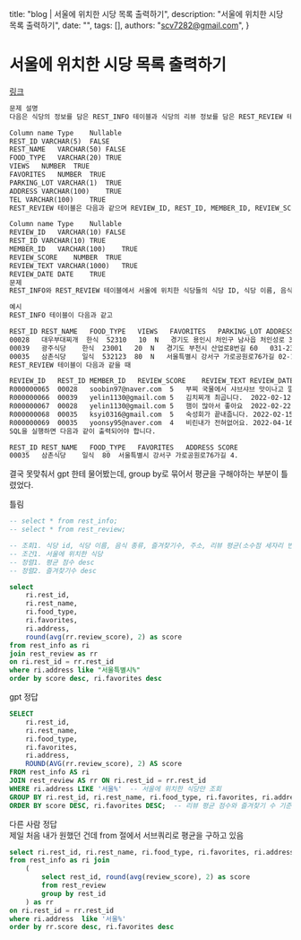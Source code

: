   title: "blog | 서울에 위치한 시당 목록 출력하기",
  description: "서울에 위치한 시당 목록 출력하기",
  date: "",
  tags: [],
  authors: "scv7282@gmail.com",
}

# 서울에 위치한 시당 목록 출력하기

[링크](https://school.programmers.co.kr/learn/courses/30/lessons/131118)

```txt
문제 설명
다음은 식당의 정보를 담은 REST_INFO 테이블과 식당의 리뷰 정보를 담은 REST_REVIEW 테이블입니다. REST_INFO 테이블은 다음과 같으며 REST_ID, REST_NAME, FOOD_TYPE, VIEWS, FAVORITES, PARKING_LOT, ADDRESS, TEL은 식당 ID, 식당 이름, 음식 종류, 조회수, 즐겨찾기수, 주차장 유무, 주소, 전화번호를 의미합니다.

Column name	Type	Nullable
REST_ID	VARCHAR(5)	FALSE
REST_NAME	VARCHAR(50)	FALSE
FOOD_TYPE	VARCHAR(20)	TRUE
VIEWS	NUMBER	TRUE
FAVORITES	NUMBER	TRUE
PARKING_LOT	VARCHAR(1)	TRUE
ADDRESS	VARCHAR(100)	TRUE
TEL	VARCHAR(100)	TRUE
REST_REVIEW 테이블은 다음과 같으며 REVIEW_ID, REST_ID, MEMBER_ID, REVIEW_SCORE, REVIEW_TEXT,REVIEW_DATE는 각각 리뷰 ID, 식당 ID, 회원 ID, 점수, 리뷰 텍스트, 리뷰 작성일을 의미합니다.

Column name	Type	Nullable
REVIEW_ID	VARCHAR(10)	FALSE
REST_ID	VARCHAR(10)	TRUE
MEMBER_ID	VARCHAR(100)	TRUE
REVIEW_SCORE	NUMBER	TRUE
REVIEW_TEXT	VARCHAR(1000)	TRUE
REVIEW_DATE	DATE	TRUE
문제
REST_INFO와 REST_REVIEW 테이블에서 서울에 위치한 식당들의 식당 ID, 식당 이름, 음식 종류, 즐겨찾기수, 주소, 리뷰 평균 점수를 조회하는 SQL문을 작성해주세요. 이때 리뷰 평균점수는 소수점 세 번째 자리에서 반올림 해주시고 결과는 평균점수를 기준으로 내림차순 정렬해주시고, 평균점수가 같다면 즐겨찾기수를 기준으로 내림차순 정렬해주세요.

예시
REST_INFO 테이블이 다음과 같고

REST_ID	REST_NAME	FOOD_TYPE	VIEWS	FAVORITES	PARKING_LOT	ADDRESS	TEL
00028	대우부대찌개	한식	52310	10	N	경기도 용인시 처인구 남사읍 처인성로 309	031-235-1235
00039	광주식당	한식	23001	20	N	경기도 부천시 산업로8번길 60	031-235-6423
00035	삼촌식당	일식	532123	80	N	서울특별시 강서구 가로공원로76가길	02-135-1266
REST_REVIEW 테이블이 다음과 같을 때

REVIEW_ID	REST_ID	MEMBER_ID	REVIEW_SCORE	REVIEW_TEXT	REVIEW_DATE
R000000065	00028	soobin97@naver.com	5	부찌 국물에서 샤브샤브 맛이나고 깔끔	2022-04-12
R000000066	00039	yelin1130@gmail.com	5	김치찌개 최곱니다.	2022-02-12
R000000067	00028	yelin1130@gmail.com	5	햄이 많아서 좋아요	2022-02-22
R000000068	00035	ksyi0316@gmail.com	5	숙성회가 끝내줍니다.	2022-02-15
R000000069	00035	yoonsy95@naver.com	4	비린내가 전혀없어요.	2022-04-16
SQL을 실행하면 다음과 같이 출력되어야 합니다.

REST_ID	REST_NAME	FOOD_TYPE	FAVORITES	ADDRESS	SCORE
00035	삼촌식당	일식	80	서울특별시 강서구 가로공원로76가길	4.
```

결국 못맞춰서 gpt 한테 물어봤는데, group by로 묶어서 평균을 구해야하는 부분이 틀렸었다.

틀림

```sql
-- select * from rest_info;
-- select * from rest_review;

-- 조회1. 식당 id, 식당 이름, 음식 종류, 즐겨찾기수, 주소, 리뷰 평균(소수점 세자리 반올림)
-- 조건1. 서울에 위치한 식당
-- 정렬1. 평균 점수 desc
-- 정렬2. 즐겨찾기수 desc

select
    ri.rest_id,
    ri.rest_name,
    ri.food_type,
    ri.favorites,
    ri.address,
    round(avg(rr.review_score), 2) as score
from rest_info as ri
join rest_review as rr
on ri.rest_id = rr.rest_id
where ri.address like "서울특별시%"
order by score desc, ri.favorites desc
```

gpt 정답

```sql
SELECT
    ri.rest_id,
    ri.rest_name,
    ri.food_type,
    ri.favorites,
    ri.address,
    ROUND(AVG(rr.review_score), 2) AS score
FROM rest_info AS ri
JOIN rest_review AS rr ON ri.rest_id = rr.rest_id
WHERE ri.address LIKE '서울%'  -- 서울에 위치한 식당만 조회
GROUP BY ri.rest_id, ri.rest_name, ri.food_type, ri.favorites, ri.address
ORDER BY score DESC, ri.favorites DESC;  -- 리뷰 평균 점수와 즐겨찾기 수 기준 내림차순 정렬
```

다른 사람 정답\
제일 처음 내가 원했던 건데 from 절에서 서브쿼리로 평균을 구하고 있음

```sql
select ri.rest_id, ri.rest_name, ri.food_type, ri.favorites, ri.address, rr.score
from rest_info as ri join
    (
        select rest_id, round(avg(review_score), 2) as score
        from rest_review
        group by rest_id
    ) as rr
on ri.rest_id = rr.rest_id
where ri.address  like '서울%'
order by rr.score desc, ri.favorites desc
```

